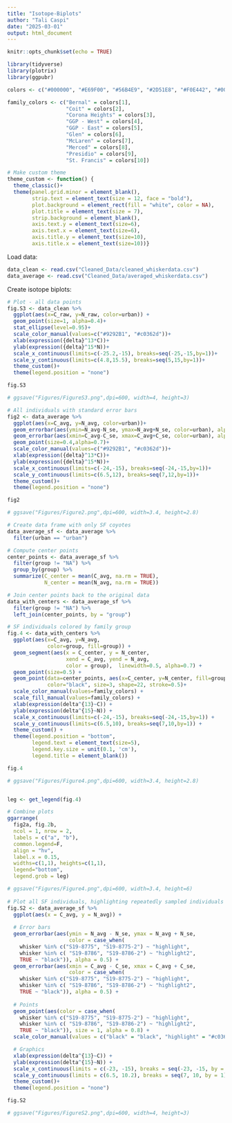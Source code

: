 ```yaml
---
title: "Isotope-Biplots"
author: "Tali Caspi"
date: "2025-03-01"
output: html_document
---
```


```r
knitr::opts_chunk$set(echo = TRUE)

library(tidyverse)
library(plotrix)
library(ggpubr)

colors <- c("#000000", "#E69F00", "#56B4E9", "#2D51E8", "#F0E442", "#009E73", "#D55E00", "#7D2355", "#1A4A08","#4A107F")

family_colors <- c("Bernal" = colors[1],
                   "Coit" = colors[2],
                   "Corona Heights" = colors[3],
                   "GGP - West" = colors[4],
                   "GGP - East" = colors[5],
                   "Glen" = colors[6],
                   "McLaren" = colors[7],
                   "Merced" = colors[8],
                   "Presidio" = colors[9],
                   "St. Francis" = colors[10])

# Make custom theme
theme_custom <- function() {
  theme_classic()+
  theme(panel.grid.minor = element_blank(),
        strip.text = element_text(size = 12, face = "bold"),
        plot.background = element_rect(fill = "white", color = NA),
        plot.title = element_text(size = 7),
        strip.background = element_blank(),
        axis.text.y = element_text(size=6),
        axis.text.x = element_text(size=6),
        axis.title.y = element_text(size=10),
        axis.title.x = element_text(size=10))}
```


Load data:
```r
data_clean <- read.csv("Cleaned_Data/cleaned_whiskerdata.csv")
data_average <- read.csv("Cleaned_Data/averaged_whiskerdata.csv")
```

Create isotope biplots:

```r
# Plot - all data points
fig.S3 <- data_clean %>% 
  ggplot(aes(x=C_raw, y=N_raw, color=urban)) +
  geom_point(size=1, alpha=0.4)+
  stat_ellipse(level=0.95)+
  scale_color_manual(values=c("#9292B1", "#c0362d"))+
  xlab(expression({delta}^13*C))+
  ylab(expression({delta}^15*N))+
  scale_x_continuous(limits=c(-25.2,-15), breaks=seq(-25,-15,by=1))+
  scale_y_continuous(limits=c(4.8,15.5), breaks=seq(5,15,by=1))+
  theme_custom()+
  theme(legend.position = "none")

fig.S3

# ggsave("Figures/FigureS3.png",dpi=600, width=4, height=3)

# All individuals with standard error bars
fig2 <- data_average %>% 
  ggplot(aes(x=C_avg, y=N_avg, color=urban))+
  geom_errorbar(aes(ymin=N_avg-N_se, ymax=N_avg+N_se, color=urban), alpha=0.7)+
  geom_errorbar(aes(xmin=C_avg-C_se, xmax=C_avg+C_se, color=urban), alpha=0.7)+
  geom_point(size=0.4,alpha=0.7)+
  scale_color_manual(values=c("#9292B1", "#c0362d"))+
  xlab(expression({delta}^13*C))+
  ylab(expression({delta}^15*N))+
  scale_x_continuous(limits=c(-24,-15), breaks=seq(-24,-15,by=1))+
  scale_y_continuous(limits=c(6.5,12), breaks=seq(7,12,by=1))+
  theme_custom()+
  theme(legend.position = "none")

fig2

# ggsave("Figures/Figure2.png",dpi=600, width=3.4, height=2.8)

# Create data frame with only SF coyotes
data_average_sf <- data_average %>% 
  filter(urban == "urban")

# Compute center points
center_points <- data_average_sf %>%
  filter(group != "NA") %>%
  group_by(group) %>%
  summarize(C_center = mean(C_avg, na.rm = TRUE),
            N_center = mean(N_avg, na.rm = TRUE))

# Join center points back to the original data
data_with_centers <- data_average_sf %>%
  filter(group != "NA") %>%
  left_join(center_points, by = "group")

# SF individuals colored by family group
fig.4 <- data_with_centers %>% 
  ggplot(aes(x=C_avg, y=N_avg, 
             color=group, fill=group)) +
  geom_segment(aes(x = C_center, y = N_center, 
                   xend = C_avg, yend = N_avg, 
                   color = group),  linewidth=0.5, alpha=0.7) + 
  geom_point(size=0.5) +  
  geom_point(data=center_points, aes(x=C_center, y=N_center, fill=group), 
             color="black", size=3, shape=22, stroke=0.5)+  
  scale_color_manual(values=family_colors) +
  scale_fill_manual(values=family_colors) +
  xlab(expression(delta^{13}~C)) +
  ylab(expression(delta^{15}~N)) +
  scale_x_continuous(limits=c(-24,-15), breaks=seq(-24,-15,by=1)) +
  scale_y_continuous(limits=c(6.5,10), breaks=seq(7,10,by=1)) +
  theme_custom() +
  theme(legend.position = "bottom",
        legend.text = element_text(size=5),
        legend.key.size = unit(0.1, 'cm'),
        legend.title = element_blank())

fig.4

# ggsave("Figures/Figure4.png",dpi=600, width=3.4, height=2.8)


leg <- get_legend(fig.4)

# Combine plots
ggarrange(
  fig2a, fig.2b,
  ncol = 1, nrow = 2, 
  labels = c("a", "b"),
  common.legend=F,
  align = "hv",
  label.x = 0.15,
  widths=c(1,1), heights=c(1,1),
  legend="bottom",
  legend.grob = leg)

# ggsave("Figures/Figure4.png",dpi=600, width=3.4, height=6)
 
# Plot all SF individuals, highlighting repeatedly sampled individuals
fig.S2 <- data_average_sf %>% 
  ggplot(aes(x = C_avg, y = N_avg)) +
  
  # Error bars
  geom_errorbar(aes(ymin = N_avg - N_se, ymax = N_avg + N_se,
                    color = case_when(
    whisker %in% c("S19-8775", "S19-8775-2") ~ "highlight",
    whisker %in% c( "S19-8786", "S19-8786-2") ~ "highlight2",
    TRUE ~ "black")), alpha = 0.5) +
  geom_errorbar(aes(xmin = C_avg - C_se, xmax = C_avg + C_se,
                    color = case_when(
    whisker %in% c("S19-8775", "S19-8775-2") ~ "highlight",
    whisker %in% c( "S19-8786", "S19-8786-2") ~ "highlight2",
    TRUE ~ "black")), alpha = 0.5) +
  
  # Points
  geom_point(aes(color = case_when(
    whisker %in% c("S19-8775", "S19-8775-2") ~ "highlight",
    whisker %in% c( "S19-8786", "S19-8786-2") ~ "highlight2",
    TRUE ~ "black")), size = 1, alpha = 0.8) +
  scale_color_manual(values = c("black" = "black", "highlight" = "#c0362d", "highlight2" = "darkgreen")) +

  # Graphics
  xlab(expression(delta^{13}~C)) +
  ylab(expression(delta^{15}~N)) +
  scale_x_continuous(limits = c(-23, -15), breaks = seq(-23, -15, by = 1)) +
  scale_y_continuous(limits = c(6.5, 10.2), breaks = seq(7, 10, by = 1)) +
  theme_custom()+
  theme(legend.position = "none")

fig.S2

# ggsave("Figures/FigureS2.png",dpi=600, width=4, height=3)
```
